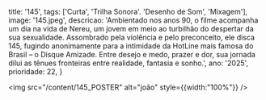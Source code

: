   title: '145',
  tags: ['Curta', 'Trilha Sonora'. 'Desenho de Som', 'Mixagem'],
  image: '145.jpeg',
  descricao: 'Ambientado nos anos 90, o filme acompanha um dia na vida de Nereu, um jovem em meio ao turbilhão do despertar da sua sexualidade. Assombrado pela violência e pelo preconceito, ele disca 145, fugindo anonimamente para a intimidade da HotLine mais famosa do Brasil – o Disque Amizade. Entre desejo e medo, prazer e dor, sua jornada dilui as tênues fronteiras entre realidade, fantasia e sonho.',
  ano: '2025',
  prioridade: 22,
}

 <img src="/content/145_POSTER" alt="joão" style={{width:"100%"}} />

